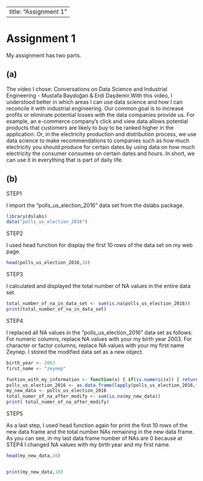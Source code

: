 ```r

```

---
title: "Assignment 1"
---

# Assignment 1

My assignment has two parts.

## (a)

The video I chose: Conversations on Data Science and Industrial Engineering - Mustafa Baydoğan & Erdi Daşdemir.With this video, I understood better in which areas I can use data science and how I can reconcile it with industrial engineering. Our common goal is to increase profits or eliminate potential losses with the data companies provide us. For example, an e-commerce company's click and view data allows potential products that customers are likely to buy to be ranked higher in the application. Or, in the electricity production and distribution process, we use data science to make recommendations to companies such as how much electricity you should produce for certain dates by using data on how much electricity the consumer consumes on certain dates and hours. In short, we can use it in everything that is part of daily life.

## (b)

STEP1

I import the "polls_us_election_2016" data set from the dslabs package.

```r
library(dslabs)
data("polls_us_election_2016")
```

STEP2

I used head function for display the first 10 rows of the data set on my web page.

```r
head(polls_us_election_2016,10)

```

STEP3

I calculated and displayed the total number of NA values in the entire data set.

```r
total_number_of_na_in_data_set <- sum(is.na(polls_us_election_2016))
print(total_number_of_na_in_data_set)


```

STEP4

I replaced all NA values in the “polls_us_election_2016” data set as follows: For numeric columns, replace NA values with your my birth year 2003. For character or factor columns, replace NA values with your my first name Zeynep. I stored the modified data set as a new object.

```r
birth_year <- 2003
first_name <- "zeynep"

funtion_with_my_information <- function(x) { if(is.numeric(x)) { return(ifelse(is.na(x), birth_year,x))} else{return(ifelse(is.na(x), first_name,x))}}
polls_us_election_2016 <- as.data.frame(lapply(polls_us_election_2016,funtion_with_my_information))
my_new_data <- polls_us_election_2016
total_numer_of_na_after_modify <- sum(is.na(my_new_data))
print( total_numer_of_na_after_modify)
```

STEP5

As a last step, I used head function again for print the first 10 rows of the new data frame and the total number NAs remaining in the new data frame. As you can see, in my last data frame number of NAs are 0 because at STEP4 I changed NA values with my birth year and my first name.

```r
head(my_new_data,10)
```

```         
```

```r
print(my_new_data,10)
```

## 

## 
